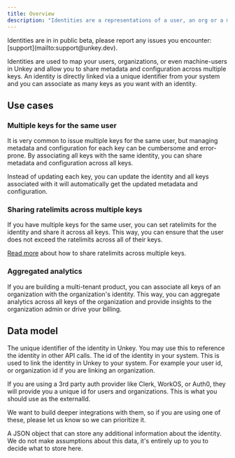 ```yaml
---
title: Overview
description: "Identities are a representations of a user, an org or a machine in your application."
---
```



<Tip>
 Identities are in in public beta, please report any issues you encounter: [support](mailto:support@unkey.dev).
</Tip>

Identities are used to map your users, organizations, or even machine-users in Unkey and allow you to share metadata and configuration across multiple keys. 
An identity is directly linked via a unique identifier from your system and you can associate as many keys as you want with an identity.


## Use cases

### Multiple keys for the same user

It is very common to issue multiple keys for the same user, but managing metadata and configuration for each key can be cumbersome and error-prone. By associating all keys with the same identity, you can share metadata and configuration across all keys.

Instead of updating each key, you can update the identity and all keys associated with it will automatically get the updated metadata and configuration.


### Sharing ratelimits across multiple keys

If you have multiple keys for the same user, you can set ratelimits for the identity and share it across all keys. This way, you can ensure that the user does not exceed the ratelimits across all of their keys.

[Read more](/concepts/identities/ratelimits) about how to share ratelimits across multiple keys.

### Aggregated analytics

If you are building a multi-tenant product, you can associate all keys of an organization with the organization's identity. This way, you can aggregate analytics across all keys of the organization and provide insights to the organization admin or drive your billing.


## Data model

<ParamField body="id" type string required>
  The unique identifier of the identity in Unkey. You may use this to reference the identity in other API calls.
</ParamField>

<ParamField body="externalId" type="string" required>
  The id of the identity in your system. This is used to link the identity in Unkey to your system.
  For example your user id, or organization id if you are linking an organization.


  If you are using a 3rd party auth provider like Clerk, WorkOS, or Auth0, they will provide you a unique id for users and organizations. This is what you should use as the externalId.

  We want to build deeper integrations with them, so if you are using one of these, please let us know so we can prioritize it.
</ParamField>


<ParamField body="meta" type="json">
  A JSON object that can store any additional information about the identity. 
  We do not make assumptions about this data, it's entirely up to you to decide what to store here.
</ParamField>

